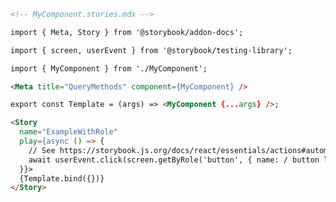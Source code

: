 ```md
<!-- MyComponent.stories.mdx -->

import { Meta, Story } from '@storybook/addon-docs';

import { screen, userEvent } from '@storybook/testing-library';

import { MyComponent } from './MyComponent';

<Meta title="QueryMethods" component={MyComponent} />

export const Template = (args) => <MyComponent {...args} />;

<Story
  name="ExampleWithRole"
  play={async () => {
    // See https://storybook.js.org/docs/react/essentials/actions#automatically-matching-args to learn how to setup logging in the Actions panel
    await userEvent.click(screen.getByRole('button', { name: / button label/i }));
  }}>
  {Template.bind({})}
</Story>
```